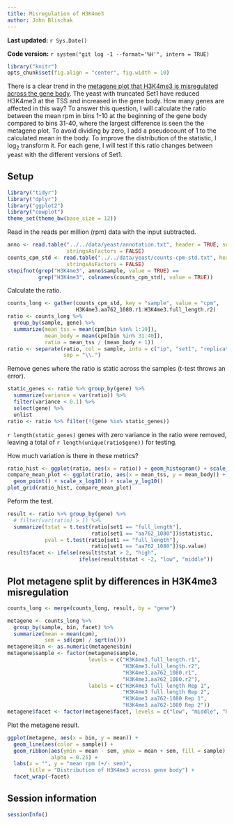 ```yaml
---
title: Misregulation of H3K4me3
author: John Blischak
---
```


**Last updated:** `r Sys.Date()`

**Code version:** `r system("git log -1 --format='%H'", intern = TRUE)`

```r
library("knitr")
opts_chunk$set(fig.align = "center", fig.width = 10)
```

There is a clear trend in the [metagene plot that H3K4me3 is misregulated across the gene body][body-meta].
The yeast with truncated Set1 have reduced H3K4me3 at the TSS and increased in the gene body.
How many genes are affected in this way?
To answer this question, I will calculate the ratio between the mean rpm in bins 1-10 at the beginning of the gene body compared to bins 31-40, where the largest difference is seen the the metagene plot.
To avoid dividing by zero, I add a pseudocount of 1 to the calculated mean in the body.
To improve the distribution of the statistic, I log~2~ transform it.
For each gene, I will test if this ratio changes between yeast with the different versions of Set1.

[body-meta]: metagene.html#plot

## Setup

```r
library("tidyr")
library("dplyr")
library("ggplot2")
library("cowplot")
theme_set(theme_bw(base_size = 12))
```

Read in the reads per million (rpm) data with the input subtracted.

```r
anno <- read.table("../../data/yeast/annotation.txt", header = TRUE, sep = "\t",
                   stringsAsFactors = FALSE)
counts_cpm_std <- read.table("../../data/yeast/counts-cpm-std.txt", header = TRUE, sep = "\t",
                   stringsAsFactors = FALSE) 
stopifnot(grep("H3K4me3", anno$sample, value = TRUE) == 
          grep("H3K4me3", colnames(counts_cpm_std), value = TRUE))
```

Calculate the ratio.

```r
counts_long <- gather(counts_cpm_std, key = "sample", value = "cpm",
                      H3K4me3.aa762_1080.r1:H3K4me3.full_length.r2)
ratio <- counts_long %>%
  group_by(sample, gene) %>%
  summarize(mean_tss = mean(cpm[bin %in% 1:10]),
            mean_body = mean(cpm[bin %in% 31:40]),
            ratio = mean_tss / (mean_body + 1))
ratio <- separate(ratio, col = sample, into = c("ip", "set1", "replicate"),
                  sep = "\\.")
```

Remove genes where the ratio is static across the samples (t-test throws an error).

```r
static_genes <- ratio %>% group_by(gene) %>%
  summarize(variance = var(ratio)) %>%
  filter(variance < 0.1) %>%
  select(gene) %>%
  unlist
ratio <- ratio %>% filter(!(gene %in% static_genes))
```

`r length(static_genes)` genes with zero variance in the ratio were removed, leaving a total of `r length(unique(ratio$gene))` for testing.

How much variation is there in these metrics?

```r
ratio_hist <- ggplot(ratio, aes(x = ratio)) + geom_histogram() + scale_x_log10()
compare_mean_plot <- ggplot(ratio, aes(x = mean_tss, y = mean_body)) +
  geom_point() + scale_x_log10() + scale_y_log10()
plot_grid(ratio_hist, compare_mean_plot)
```

Peform the test.

```r
result <- ratio %>% group_by(gene) %>%
  # filter(var(ratio) > 1) %>%
  summarize(tstat = t.test(ratio[set1 == "full_length"],
                           ratio[set1 == "aa762_1080"])$statistic,
            pval = t.test(ratio[set1 == "full_length"],
                           ratio[set1 == "aa762_1080"])$p.value)
result$facet <- ifelse(result$tstat > 2, "high",
                       ifelse(result$tstat < -2, "low", "middle"))
```

## Plot metagene split by differences in H3K4me3 misregulation

```r
counts_long <- merge(counts_long, result, by = "gene")

metagene <- counts_long %>%
  group_by(sample, bin, facet) %>%
  summarize(mean = mean(cpm),
            sem = sd(cpm) / sqrt(n()))
metagene$bin <- as.numeric(metagene$bin)
metagene$sample <- factor(metagene$sample,
                          levels = c("H3K4me3.full_length.r1",
                                     "H3K4me3.full_length.r2",
                                     "H3K4me3.aa762_1080.r1",
                                     "H3K4me3.aa762_1080.r2"),
                          labels = c("H3K4me3 full length Rep 1",
                                     "H3K4me3 full length Rep 2",
                                     "H3K4me3 aa762-1080 Rep 1",
                                     "H3K4me3 aa762-1080 Rep 2"))
metagene$facet <- factor(metagene$facet, levels = c("low", "middle", "high"))
```

Plot the metagene result.

```r
ggplot(metagene, aes(x = bin, y = mean)) +
  geom_line(aes(color = sample)) +
  geom_ribbon(aes(ymin = mean - sem, ymax = mean + sem, fill = sample),
              alpha = 0.25) +
  labs(x = "", y = "mean rpm (+/- sem)",
       title = "Distribution of H3K4me3 across gene body") +
  facet_wrap(~facet)
```

## Session information

```r
sessionInfo()
```
